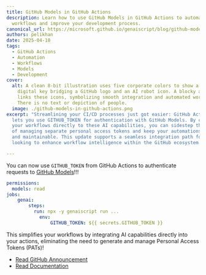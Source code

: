 ```yaml
---
title: GitHub Models in GitHub Actions
description: Learn how to use GitHub Models in GitHub Actions to automate your
  workflows and improve your development process.
canonical_url: https://microsoft.github.io/genaiscript/blog/github-models-in-github-actions
authors: pelikhan
date: 2025-04-18
tags:
  - GitHub Actions
  - Automation
  - Workflows
  - Models
  - Development
cover:
  alt: A clean 8-bit illustration uses five corporate colors to show a pixelated
    digital key bridging a GitHub logo and an AI robot icon. A blocky arrow
    links these icons, symbolizing smooth integration and automated workflow.
    There is no text or depiction of people.
  image: ./github-models-in-github-actions.png
excerpt: "Streamlining your CI/CD processes just got easier: GitHub Actions now
  lets you use GITHUB_TOKEN for authentication with GitHub Models. By connecting
  your workflows directly to these AI capabilities, you can sidestep the hassle
  of managing separate personal access tokens and keep your automations secure
  and maintainable. This update supports a seamless integration path for teams
  looking to enhance workflow intelligence within the GitHub ecosystem."

---
```


<BlogNarration />

You can now use `GITHUB_TOKEN` from GitHub Actions to authenticate requests to [GitHub Models](https://github.com/marketplace/models)!!!

```yaml title="genai.yml" wrap "models: read" "GITHUB_TOKEN: ${{ secrets.GITHUB_TOKEN }}"
permissions:
  models: read
jobs:
    genai:
        steps:
          run: npx -y genaiscript run ...
            env:
                GITHUB_TOKEN: ${{ secrets.GITHUB_TOKEN }}
```

This simplifies your workflows by integrating AI capabilities directly into your actions, 
eliminating the need to generate and manage Personal Access Tokens (PATs)!

- [Read GitHub Announcement](https://github.blog/changelog/2025-04-14-github-actions-token-integration-now-generally-available-in-github-models/)
- [Read Documentation](/genaiscript/configuration/github)